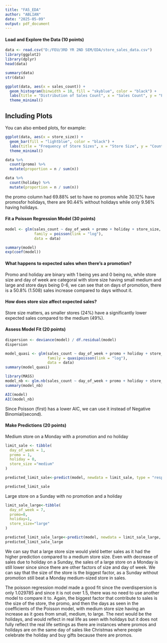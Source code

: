---
title: "FA5_EDA"
author: "ABLIAN"
date: "2025-05-09"
output: pdf_document
---

#### Load and Explore the Data (10 points)

```{r}
data <- read.csv("D:/FEU/3RD YR 2ND SEM/EDA/store_sales_data.csv")
library(ggplot2)
library(dplyr)
head(data)

```

```{r}
summary(data)
str(data)
```

```{r}
ggplot(data, aes(x = sales_count)) +
  geom_histogram(binwidth = 10, fill = "skyblue", color = "black") +
  labs(title = "Distribution of Sales Count", x = "Sales Count", y = "Frequency") +
  theme_minimal()
```

## Including Plots

You can also embed plots, for example:

```{r}
ggplot(data, aes(x = store_size)) +
  geom_bar(fill = "lightblue", color = "black") +
  labs(title = "Frequency of Store Sizes", x = "Store Size", y = "Count") +
  theme_minimal()
```

```{r}
data %>%
  count(promo) %>%
  mutate(proportion = n / sum(n))

data %>%
  count(holiday) %>%
  mutate(proportion = n / sum(n))
```

the promo column had 69.88% set to have no promos while 30.12% have promosfor holidays, there are 90.44% without holidays while only 9.56% having holidays.

#### Fit a Poisson Regression Model (30 points)

```{r}
model <- glm(sales_count ~ day_of_week + promo + holiday + store_size,
             family = poisson(link = "log"),
             data = data)

summary(model)
exp(coef(model))

```

#### What happens to expected sales when there’s a promotion?

Promo and holiday are binary with 1 being yes and 0 being no, while store size and day of week are categoral with store size having small medium and large and store days being 0-6, we can see that on days of promotion, there is a 50.8% (1.508) sales increase compared to days without it.

#### How does store size affect expected sales?

Store size matters, as smaller stores (24%) have a significantly lower expected sales compared to the medium (49%).

#### Assess Model Fit (20 points)

```{r}
dispersion <- deviance(model) / df.residual(model)
dispersion
```

```{r}
model_quasi <- glm(sales_count ~ day_of_week + promo + holiday + store_size,
                   family = quasipoisson(link = "log"),
                   data = data)
summary(model_quasi)

```

```{r}
library(MASS)
model_nb <- glm.nb(sales_count ~ day_of_week + promo + holiday + store_size, data = data)
summary(model_nb)
```

```{r}
AIC(model)
AIC(model_nb)

```

Since Poisson (first) has a lower AIC, we can use it instead of Negative Binomial(second).

#### Make Predictions (20 points)

Medium store on a Monday with a promotion and no holiday

```{r}
limit_sale <- tibble(
  day_of_week = 1,
  promo = 1,
  holiday = 0, 
  store_size ="medium"
)

predicted_limit_sale<-predict(model, newdata = limit_sale, type = "response")

predicted_limit_sale
```

Large store on a Sunday with no promotion and a holiday

```{r}
limit_sale_large<-tibble(
  day_of_week = 7,
  promo=0,
  holiday=1,
  store_size="large"
)

predicted_limit_sale_large<-predict(model, newdata = limit_sale_large, type = "response")
predicted_limit_sale_large
```

We can say that a large store size would yield better sales as it had the higher prediction compared to a medium store size. Even with decrease of sales due to holiday on a Sunday, the sales of a large store on a Monday is still lower since since there are other factors of size and day of week. We can say that the size of the store is the biggest factor, as a Sunday without promotion still beat a Monday medium-sized store in sales.

The poisson regression model made a good fit since the overdispersion is only 1.029785 and since it is not over 1.5, there was no need to use another model to compare it to. Again, the biggest factor that contribute to sales is the size of the store, the promo, and then the days as seen in the coefficients of the Poisson model, with medium store size having an increase as it goes from small, medium, to large. The next would be the holidays, and would reflect in real life as seen with holidays but it does not fully reflect the real life settings as there are instances where promos and holidays are on the same day of sales like Christmas where people celebrate the holiday and buy gifts because there are promos.
